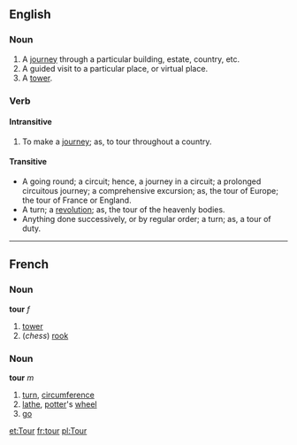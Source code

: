 ==English==
===Noun===

# A [[journey]] through a particular building, estate, country, etc.
# A guided visit to a particular place, or virtual place.
# A [[tower]].

===Verb===
====Intransitive====

# To make a [[journey]]; as, to tour throughout a country.

====Transitive====

* A going round; a circuit; hence, a journey in a circuit; a prolonged circuitous journey; a comprehensive excursion; as, the tour of Europe; the tour of France or England.
* A turn; a [[revolution]]; as, the tour of the heavenly bodies.
* Anything done successively, or by regular order; a turn; as, a tour of duty.

----

==French==
===Noun===
'''tour''' ''f''

# [[tower]]
# (''chess'') [[rook]]

===Noun===
'''tour''' ''m''

# [[turn]], [[circumference]]
# [[lathe]], [[potter]]'s [[wheel]]
# [[go]]

[[et:Tour]]
[[fr:tour]]
[[pl:Tour]]
